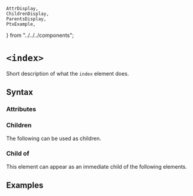     AttrDisplay,
    ChildrenDisplay,
    ParentsDisplay,
    PtxExample,
} from "../../../components";

# `<index>`

Short description of what the `index` element does.

## Syntax

### Attributes

<AttrDisplay name="index" />

### Children

The following can be used as children.

<ChildrenDisplay name="index" />

### Child of

This element can appear as an immediate child of the following elements.

<ParentsDisplay name="index" />

## Examples

    